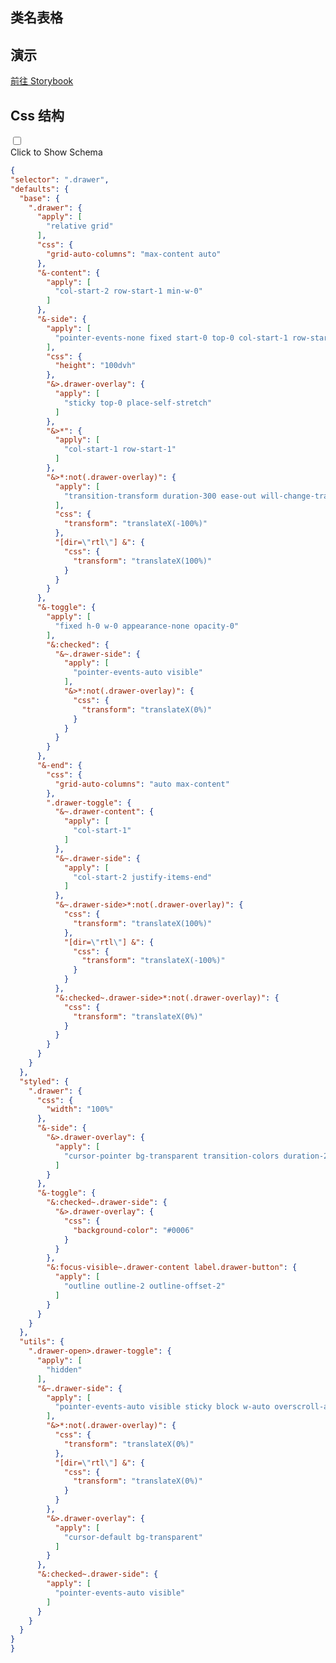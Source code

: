 

## 类名表格

<CssTable name="drawer" />



## 演示

[前往 Storybook](https://story.ui.icebreaker.top/?path=/docs/layout-drawer--docs)

## Css 结构
<div className="collapse">
<input type="checkbox" /> 
<div class="collapse-title px-0">
<span class="btn">Click to Show Schema</span>
</div>
<div class="collapse-content"> 

```json
{
"selector": ".drawer",
"defaults": {
  "base": {
    ".drawer": {
      "apply": [
        "relative grid"
      ],
      "css": {
        "grid-auto-columns": "max-content auto"
      },
      "&-content": {
        "apply": [
          "col-start-2 row-start-1 min-w-0"
        ]
      },
      "&-side": {
        "apply": [
          "pointer-events-none fixed start-0 top-0 col-start-1 row-start-1 grid w-full grid-cols-1 grid-rows-1 items-start justify-items-start overflow-y-auto overscroll-contain"
        ],
        "css": {
          "height": "100dvh"
        },
        "&>.drawer-overlay": {
          "apply": [
            "sticky top-0 place-self-stretch"
          ]
        },
        "&>*": {
          "apply": [
            "col-start-1 row-start-1"
          ]
        },
        "&>*:not(.drawer-overlay)": {
          "apply": [
            "transition-transform duration-300 ease-out will-change-transform"
          ],
          "css": {
            "transform": "translateX(-100%)"
          },
          "[dir=\"rtl\"] &": {
            "css": {
              "transform": "translateX(100%)"
            }
          }
        }
      },
      "&-toggle": {
        "apply": [
          "fixed h-0 w-0 appearance-none opacity-0"
        ],
        "&:checked": {
          "&~.drawer-side": {
            "apply": [
              "pointer-events-auto visible"
            ],
            "&>*:not(.drawer-overlay)": {
              "css": {
                "transform": "translateX(0%)"
              }
            }
          }
        }
      },
      "&-end": {
        "css": {
          "grid-auto-columns": "auto max-content"
        },
        ".drawer-toggle": {
          "&~.drawer-content": {
            "apply": [
              "col-start-1"
            ]
          },
          "&~.drawer-side": {
            "apply": [
              "col-start-2 justify-items-end"
            ]
          },
          "&~.drawer-side>*:not(.drawer-overlay)": {
            "css": {
              "transform": "translateX(100%)"
            },
            "[dir=\"rtl\"] &": {
              "css": {
                "transform": "translateX(-100%)"
              }
            }
          },
          "&:checked~.drawer-side>*:not(.drawer-overlay)": {
            "css": {
              "transform": "translateX(0%)"
            }
          }
        }
      }
    }
  },
  "styled": {
    ".drawer": {
      "css": {
        "width": "100%"
      },
      "&-side": {
        "&>.drawer-overlay": {
          "apply": [
            "cursor-pointer bg-transparent transition-colors duration-200 ease-out"
          ]
        }
      },
      "&-toggle": {
        "&:checked~.drawer-side": {
          "&>.drawer-overlay": {
            "css": {
              "background-color": "#0006"
            }
          }
        },
        "&:focus-visible~.drawer-content label.drawer-button": {
          "apply": [
            "outline outline-2 outline-offset-2"
          ]
        }
      }
    }
  },
  "utils": {
    ".drawer-open>.drawer-toggle": {
      "apply": [
        "hidden"
      ],
      "&~.drawer-side": {
        "apply": [
          "pointer-events-auto visible sticky block w-auto overscroll-auto"
        ],
        "&>*:not(.drawer-overlay)": {
          "css": {
            "transform": "translateX(0%)"
          },
          "[dir=\"rtl\"] &": {
            "css": {
              "transform": "translateX(0%)"
            }
          }
        },
        "&>.drawer-overlay": {
          "apply": [
            "cursor-default bg-transparent"
          ]
        }
      },
      "&:checked~.drawer-side": {
        "apply": [
          "pointer-events-auto visible"
        ]
      }
    }
  }
}
}
```

</div>
</div>